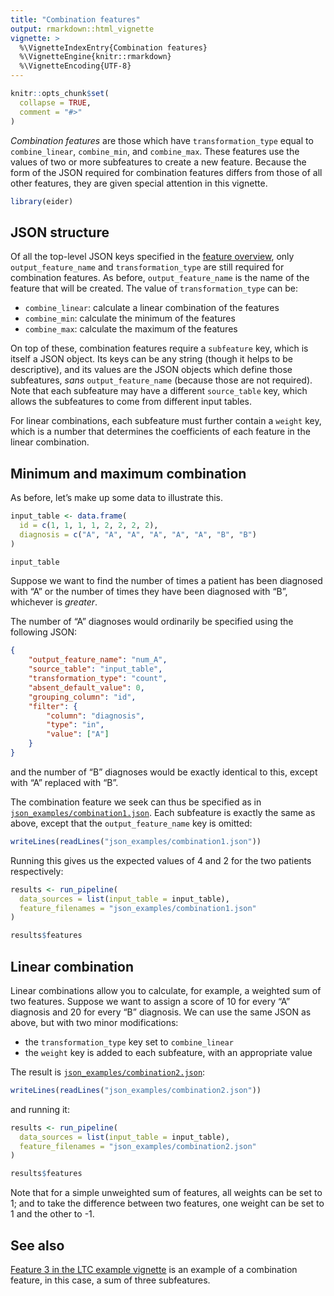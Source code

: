 ```yaml
---
title: "Combination features"
output: rmarkdown::html_vignette
vignette: >
  %\VignetteIndexEntry{Combination features}
  %\VignetteEngine{knitr::rmarkdown}
  %\VignetteEncoding{UTF-8}
---
```


```r
knitr::opts_chunk$set(
  collapse = TRUE,
  comment = "#>"
)
```

*Combination features* are those which have `transformation_type` equal to `combine_linear`, `combine_min`, and `combine_max`.
These features use the values of two or more subfeatures to create a new feature.
Because the form of the JSON required for combination features differs from those of all other features, they are given special attention in this vignette.

```r
library(eider)
```

## JSON structure

Of all the top-level JSON keys specified in the [feature overview](features.html), only `output_feature_name` and `transformation_type` are still required for combination features.
As before, `output_feature_name` is the name of the feature that will be created.
The value of `transformation_type` can be:

* `combine_linear`: calculate a linear combination of the features
* `combine_min`: calculate the minimum of the features
* `combine_max`: calculate the maximum of the features

On top of these, combination features require a `subfeature` key, which is itself a JSON object.
Its keys can be any string (though it helps to be descriptive), and its values are the JSON objects which define those subfeatures, _sans_ `output_feature_name` (because those are not required).
Note that each subfeature may have a different `source_table` key, which allows the subfeatures to come from different input tables.

For linear combinations, each subfeature must further contain a `weight` key, which is a number that determines the coefficients of each feature in the linear combination.

## Minimum and maximum combination

As before, let's make up some data to illustrate this.

```r
input_table <- data.frame(
  id = c(1, 1, 1, 1, 2, 2, 2, 2),
  diagnosis = c("A", "A", "A", "A", "A", "A", "B", "B")
)

input_table
```

Suppose we want to find the number of times a patient has been diagnosed with "A" or the number of times they have been diagnosed with "B", whichever is *greater*.

The number of "A" diagnoses would ordinarily be specified using the following JSON:

```json
{
    "output_feature_name": "num_A",
    "source_table": "input_table",
    "transformation_type": "count",
    "absent_default_value": 0,
    "grouping_column": "id",
    "filter": {
        "column": "diagnosis",
        "type": "in",
        "value": ["A"]
    }
}
```

and the number of "B" diagnoses would be exactly identical to this, except with "A" replaced with "B".

The combination feature we seek can thus be specified as in [`json_examples/combination1.json`](https://github.com/alan-turing-institute/eider/blob/main/vignettes/json_examples/combination1.json).
Each subfeature is exactly the same as above, except that the `output_feature_name` key is omitted:

```r
writeLines(readLines("json_examples/combination1.json"))
```

Running this gives us the expected values of 4 and 2 for the two patients respectively:

```r
results <- run_pipeline(
  data_sources = list(input_table = input_table),
  feature_filenames = "json_examples/combination1.json"
)

results$features
```

## Linear combination

Linear combinations allow you to calculate, for example, a weighted sum of two features.
Suppose we want to assign a score of 10 for every "A" diagnosis and 20 for every "B" diagnosis.
We can use the same JSON as above, but with two minor modifications:

* the `transformation_type` key set to `combine_linear`
* the `weight` key is added to each subfeature, with an appropriate value

The result is [`json_examples/combination2.json`](https://github.com/alan-turing-institute/eider/blob/main/vignettes/json_examples/combination2.json):

```r
writeLines(readLines("json_examples/combination2.json"))
```

and running it:

```r
results <- run_pipeline(
  data_sources = list(input_table = input_table),
  feature_filenames = "json_examples/combination2.json"
)

results$features
```

Note that for a simple unweighted sum of features, all weights can be set to 1; and to take the difference between two features, one weight can be set to 1 and the other to -1.


## See also

[Feature 3 in the LTC example vignette](examples_ltc.html#feature-3-number-of-conditions) is an example of a combination feature, in this case, a sum of three subfeatures.
